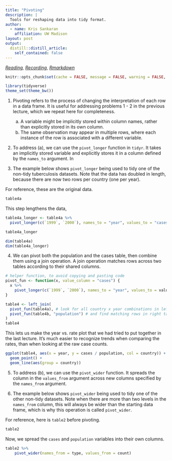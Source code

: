 ```yaml
---
title: "Pivoting"
description: |
  Tools for reshaping data into tidy format.
author:
  - name: Kris Sankaran
    affiliation: UW Madison
layout: post
output:
  distill::distill_article:
    self_contained: false
---
```


_[Reading](https://r4ds.had.co.nz/tidy-data.html), [Recording](https://mediaspace.wisc.edu/media/Week%204%20%5B2%5D%20Pivoting/1_dp7cqka3), [Rmarkdown](https://raw.githubusercontent.com/krisrs1128/stat479/master/_posts/2021-01-27-week4-2/week4-2.Rmd)_


```r
knitr::opts_chunk$set(cache = FALSE, message = FALSE, warning = FALSE, echo = TRUE)
```
```r
library(tidyverse)
theme_set(theme_bw())
```

1. Pivoting refers to the process of changing the interpretation of each row in a data frame. It is useful for addressing problems 1 - 2 in the previous lecture, which we repeat here for completeness.
	
	a. A variable might be implicitly stored within column names, rather than explicitly stored in its own column.
	b. The same observation may appear in multiple rows, where each instance of the row is associated with a different variable.

2. To address (a), we can use the `pivot_longer` function in `tidyr`. It takes an implicitly stored variable and explicitly stores it in a column defined by the `names_to` argument. In
3. The example below shows `pivot_longer` being used to tidy one of the non-tidy tuberculosis datasets. Note that the data has doubled in length, because there are now two rows per country (one per year).

For reference, these are the original data.

```r
table4a
```

This step lengthens the data,

```r
table4a_longer <- table4a %>% 
  pivot_longer(c(`1999`, `2000`), names_to = "year", values_to = "cases")

table4a_longer
```

```r
dim(table4a)
dim(table4a_longer)
```

4. We can pivot both the population and the cases table, then combine them using
a join operation. A join operation matches rows across two tables according to
their shared columns.

```r
# helper function, to avoid copying and pasting code
pivot_fun <- function(x, value_column = "cases") {
  x %>%
    pivot_longer(c(`1999`, `2000`), names_to = "year", values_to = value_column)
}

table4 <- left_join(
  pivot_fun(table4a), # look for all country x year combinations in left table
  pivot_fun(table4b, "population") # and find matching rows in right table
)
table4
```

This lets us make the year vs. rate plot that we had tried to put together in
the last lecture. It's much easier to recognize trends when comparing the rates,
than when looking at the raw case counts.

```r
ggplot(table4, aes(x = year, y = cases / population, col = country)) +
  geom_point() +
  geom_line(aes(group = country))
```


5. To address (b), we can use the `pivot_wider` function. It spreads the column
in the `values_from` argument across new columns specified by the `names_from`
argument.

6. The example below shows `pivot_wider` being used to tidy one of the other non-tidy datasets. Note when there are more than two levels in the `names_from` column, this will always be wider than the starting data frame, which is why this operation is called `pivot_wider`.

For reference, here is `table2` before pivoting.

```r
table2
```

Now, we spread the `cases` and `population` variables into their own columns.

```r
table2 %>%
    pivot_wider(names_from = type, values_from = count)
```